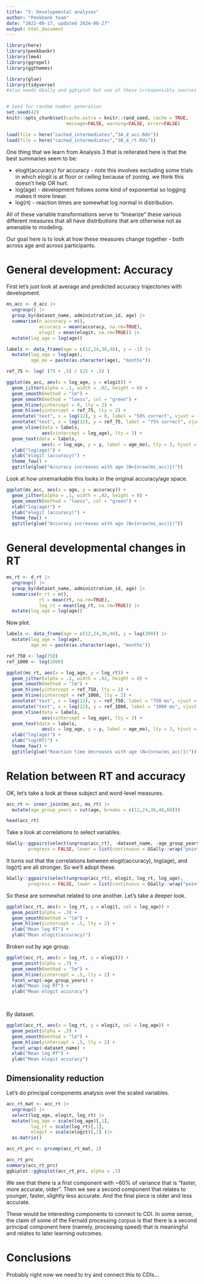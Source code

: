 ```yaml
---
title: "5: Developmental analyses"
author: "Peekbank team"
date: "2022-08-17, updated 2024-08-27"
output: html_document
---
```


```r
library(here)
library(peekbankr)
library(lme4)
library(ggrepel)
library(ggthemes)

library(glue)
library(tidyverse)
#also needs GGally and ggbiplot but one of these irresponsibly sources plyr


# Seed for random number generation
set.seed(42)
knitr::opts_chunk$set(cache.extra = knitr::rand_seed, cache = TRUE, 
                      message=FALSE, warning=FALSE, error=FALSE)

load(file = here("cached_intermediates","3A_d_acc.Rds"))
load(file = here("cached_intermediates","3B_d_rt.Rds"))
```

One thing that we learn from Analysis 3 that is reiterated here is that the best summaries seem to be:

* elogit(accuracy) for accuracy - note this involves excluding some trials in which elogit is at floor or ceiling because of zoning. we think this doesn't help OR hurt.
* log(age) - development follows some kind of exponential so logging makes it more linear.
* log(rt) - reaction times are somewhat log normal in distribution.

All of these variable transformations serve to "linearize" these various different measures that all have distributions that are otherwise not as amenable to modeling.

Our goal here is to look at how these measures change together - both across age and across participants. 

# General development: Accuracy

First let's just look at average and predicted accuracy trajectories with development. 

```r
ms_acc <- d_acc |>
  ungroup() |>
  group_by(dataset_name, administration_id, age) |>
  summarise(n_accuracy = n(), 
            accuracy = mean(accuracy, na.rm=TRUE), 
            elogit = mean(elogit, na.rm=TRUE)) |>
  mutate(log_age = log(age))

labels <- data_frame(age = c(12,24,36,48), y = -1) |>
  mutate(log_age = log(age), 
         age_mo = paste(as.character(age), "months"))

ref_75 <- log( (75 + .5) / (25 + .5) )

ggplot(ms_acc, aes(x = log_age, y = elogit)) + 
  geom_jitter(alpha = .1, width = .02, height = 0) + 
  geom_smooth(method = "lm") + 
  geom_smooth(method = "loess", col = "green") + 
  geom_hline(yintercept = 0, lty = 2) +
  geom_hline(yintercept = ref_75, lty = 2) +
  annotate("text", x = log(12), y = 0, label = "50% correct", vjust = -.25, hjust = 0) +
  annotate("text", x = log(12), y = ref_75, label = "75% correct", vjust = -.25, hjust = 0) +
  geom_vline(data = labels, 
             aes(xintercept = log_age), lty = 3) + 
  geom_text(data = labels, 
             aes(x = log_age, y = y, label = age_mo), lty = 3, hjust = 0) + 
  xlab("log(age)") +
  ylab("elogit (accuracy)") + 
  theme_few() +
  ggtitle(glue("Accuracy increases with age (N={nrow(ms_acc)})"))
```
Look at how unremarkable this looks in the original accuracy/age space. 

```r
ggplot(ms_acc, aes(x = age, y = accuracy)) + 
  geom_jitter(alpha = .1, width = .02, height = 0) + 
  geom_smooth(method = "loess", col = "green") + 
  xlab("log(age)") +
  ylab("elogit (accuracy)") + 
  theme_few() +
  ggtitle(glue("Accuracy increases with age (N={nrow(ms_acc)})"))

```


# General developmental changes in RT

```r
ms_rt <- d_rt |>
  ungroup() |>
  group_by(dataset_name, administration_id, age) |>
  summarise(n_rt = n(),
            rt = mean(rt, na.rm=TRUE),
            log_rt = mean(log_rt, na.rm=TRUE)) |>
  mutate(log_age = log(age))

```

Now plot. 

```r
labels <- data_frame(age = c(12,24,36,48), y = log(300)) |>
  mutate(log_age = log(age), 
         age_mo = paste(as.character(age), "months"))

ref_750 <- log(750)
ref_1000 <- log(1000)

ggplot(ms_rt, aes(x = log_age, y = log_rt)) + 
  geom_jitter(alpha = .1, width = .02, height = 0) + 
  geom_smooth(method = "lm") +
  geom_hline(yintercept = ref_750, lty = 2) +
  geom_hline(yintercept = ref_1000, lty = 2) +
  annotate("text", x = log(12), y = ref_750, label = "750 ms", vjust = -.25, hjust = 0) +
  annotate("text", x = log(12), y = ref_1000, label = "1000 ms", vjust = -.25, hjust = 0) + 
  geom_vline(data = labels, 
             aes(xintercept = log_age), lty = 3) + 
  geom_text(data = labels, 
             aes(x = log_age, y = y, label = age_mo), lty = 3, hjust = 0) + 
  xlab("log(age)") +
  ylab("log(RT)") + 
  theme_few() +
  ggtitle(glue("Reaction time decreases with age (N={nrow(ms_acc)})"))
```

# Relation between RT and accuracy 

OK, let's take a look at these subject and word-level measures. 


```r

acc_rt <- inner_join(ms_acc, ms_rt) |>
  mutate(age_group_years = cut(age, breaks = c(12,24,36,48,60)))

head(acc_rt)
```


Take a look at correlations to select variables. 

```r
GGally::ggpairs(select(ungroup(acc_rt), -dataset_name, -age_group_years, -n_accuracy, -n_rt, -administration_id), 
        progress = FALSE, lower = list(continuous = GGally::wrap("points", alpha = 0.03)))

```
It turns out that the correlations between elogit(accuracy), log(age), and log(rt) are all stronger. So we'll adopt these. 


```r
GGally::ggpairs(select(ungroup(acc_rt), elogit, log_rt, log_age), 
        progress = FALSE, lower = list(continuous = GGally::wrap("points", alpha = 0.03)))

```

So these are somewhat related to one another. Let's take a deeper look. 

```r
ggplot(acc_rt, aes(x = log_rt, y = elogit, col = log_age)) +
  geom_point(alpha = .3) +
  geom_smooth(method = "lm") +
  geom_hline(yintercept = .5, lty = 2) + 
  xlab("Mean log RT") + 
  ylab("Mean elogit(accuracy)")
```

Broken out by age group. 

```r
ggplot(acc_rt, aes(x = log_rt, y = elogit)) +
  geom_point(alpha = .3) +
  geom_smooth(method = "lm") +
  geom_hline(yintercept = .5, lty = 2) +
  facet_wrap(~age_group_years) + 
  xlab("Mean log RT") + 
  ylab("Mean elogit accuracy")

  
```

By dataset. 

```r
ggplot(acc_rt, aes(x = log_rt, y = elogit, col = log_age)) +
  geom_point(alpha = .3) +
  geom_smooth(method = "lm") +
  geom_hline(yintercept = .5, lty = 2) +
  facet_wrap(~dataset_name) + 
  xlab("Mean log RT") + 
  ylab("Mean elogit accuracy")

```

## Dimensionality reduction

Let's do principal components analysis over the scaled variables. 

```r
acc_rt_mat <- acc_rt |>
  ungroup() |>
  select(log_age, elogit, log_rt) |>
  mutate(log_age = scale(log_age)[,1], 
         log_rt = scale(log_rt)[,1],
         elogit = scale(elogit)[,1] )|>
  as.matrix()

acc_rt_prc <- prcomp(acc_rt_mat, 2)

acc_rt_prc
summary(acc_rt_prc)
ggbiplot::ggbiplot(acc_rt_prc, alpha = .1)


```

We see that there is a first component with ~60% of variance that is "faster, more accurate, older". Then we see a second component that relates to younger, faster, slightly less accurate. And the final piece is older and less accurate.

These would be interesting components to connect to CDI. In some sense, the claim of some of the Fernald processing corpus is that there is a second principal component here (namely, processing speed) that is meaningful and relates to later learning outcomes. 

# Conclusions

Probably right now we need to try and connect this to CDIs...

